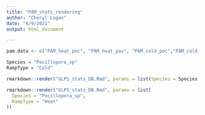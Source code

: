 ```yaml
---
title: "PAM_stats_rendering"
author: "Cheryl Logan"
date: "6/9/2021"
output: html_document

---
```


```r
pam.data <- c("PAM_heat_poc", "PAM_heat_pav", "PAM_cold_poc","PAM_cold_pav")
```


```r
Species = "Pocillopora_sp"
RampType = "Cold"

rmarkdown::render("GLPS_stats_DB.Rmd", params = list(Species = Species, RampType = RampType), output_file = paste0("Report-COLOR", Species, "-", RampType, ".html"))


```


```r
rmarkdown::render("GLPS_stats_DB.Rmd", params = list(
  Species = "Pocillopora_sp",
  RampType = "Heat"
))
```

